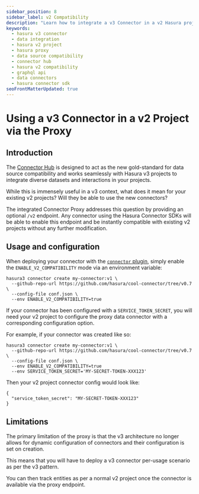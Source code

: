```yaml
---
sidebar_position: 8
sidebar_label: v2 Compatibility
description: "Learn how to integrate a v3 Connector in a v2 Hasura project utilizing Hasura Proxy. This guide explores the process, compatibility considerations, configurations, usage and potential limitations for data integration in existing projects with v3 connectors."
keywords:
  - hasura v3 connector
  - data integration
  - hasura v2 project
  - hasura proxy
  - data source compatibility
  - connector hub
  - hasura v2 compatibility
  - graphql api
  - data connectors  
  - hasura connector sdk
seoFrontMatterUpdated: true
---
```


# Using a v3 Connector in a v2 Project via the Proxy

## Introduction

The [Connector Hub](https://hasura.io/connectors) is designed to act as the new gold-standard for data source compatibility
and works seamlessly with Hasura v3 projects to integrate diverse datasets and interactions in your projects.

While this is immensely useful in a v3 context, what does it mean for your existing v2 projects? Will they be able to
use the new connectors?

The integrated Connector Proxy addresses this question by providing an optional `/v2` endpoint. Any connector using the
Hasura Connector SDKs will be able to enable this endpoint and be instantly compatible with existing v2 projects without
any further modification.

## Usage and configuration

When deploying your connector with the [`connector` plugin](/connectors/introduction.mdx),
simply enable the `ENABLE_V2_COMPATIBILITY` mode via an environment variable:

```
hasura3 connector create my-connector:v1 \
  --github-repo-url https://github.com/hasura/cool-connector/tree/v0.7 \
  --config-file conf.json \
  --env ENABLE_V2_COMPATIBILITY=true
```

If your connector has been configured with a `SERVICE_TOKEN_SECRET`, you will need your v2 project to configure the
proxy data connector with a corresponding configuration option.

For example, if your connector was created like so:

```
hasura3 connector create my-connector:v1 \
  --github-repo-url https://github.com/hasura/cool-connector/tree/v0.7 \
  --config-file conf.json \
  --env ENABLE_V2_COMPATIBILITY=true
  --env SERVICE_TOKEN_SECRET='MY-SECRET-TOKEN-XXX123'
```

Then your v2 project connector config would look like:

```
{
  "service_token_secret": "MY-SECRET-TOKEN-XXX123"
}
```

## Limitations

The primary limitation of the proxy is that the v3 architecture no longer allows for dynamic configuration of connectors
and their configuration is set on creation.

This means that you will have to deploy a v3 connector per-usage scenario as per the v3 pattern.

You can then track entities as per a normal v2 project once the connector is available via the proxy endpoint.
